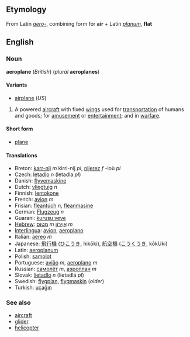 <!--

NOTE - If you make edits to this page, please also make corresponding edits to the page for "aeroplane".

-->

==Etymology==
From Latin ''[[aero-]]'', combining form for '''air''' + Latin ''[[planum]]'', '''flat'''

==English==
===Noun===
'''aeroplane''' (''British'') (''plural'' '''aeroplanes''')

====Variants====
*[[airplane]] (''US'')

# A powered [[aircraft]] with fixed [[wing]]s used for [[transportation]] of humans and goods; for [[amusement]] or [[entertainment]]; and in [[warfare]].

====Short form====
*[[plane]]

====Translations====
*Breton: [[karr-nij]] ''m'' kirri-nij ''pl'', [[nijerez]] ''f'' -ioù ''pl''
*Czech: [[letadlo]] ''n'' (letadla ''pl'')
*Danish: [[flyvemaskine]]
*Dutch: [[vliegtuig]] ''n''
*Finnish: [[lentokone]]
*French: [[avion]] ''m''
*Frisian: [[fleantúch]] ''n'', [[fleanmasine]]
*German: [[Flugzeug]] ''n''
*Guarani: [[kurusu veve]]
*[[Hebrew]]: [[מָטוֹס]] ''m'' [[אֲוִירוֹן]] ''m''
*[[Interlingua]]: [[avion]], [[aeroplano]]
*Italian: [[aereo]] ''m''
*Japanese: [[飛行機]] ([[ひこうき]], hikōki), [[航空機]] ([[こうくうき]], kōkUki)
*Latin: [[aeroplanum]]
*Polish: [[samolot]]
*Portuguese: [[avião]] ''m'', [[aeroplano]] ''m''
*Russian: [[самолёт]] ''m'', [[аэроплан]] ''m''
*Slovak: [[lietadlo]] ''n'' (lietadlá ''pl'')
*Swedish: [[flygplan]], [[flygmaskin]] (''older'')
*Turkish: [[uçağın]]
<!-- Please add translations also to AIRPLANE! -->

===See also===
*[[aircraft]]
*[[glider]]
*[[helicopter]]
